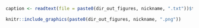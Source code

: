 
```r
caption <- readtext(file = paste0(dir_out_figures, nickname, ".txt"))$text
```

```r
knitr::include_graphics(paste0(dir_out_figures, nickname, ".png"))
```
